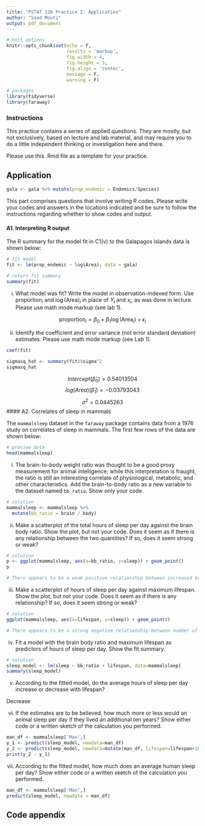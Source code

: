 ```yaml
---
title: "PSTAT 126 Practice 2: Application"
author: "Saad Mouti"
output: pdf_document
---
```


```r
# knit options
knitr::opts_chunk$set(echo = F,
                      results = 'markup',
                      fig.width = 4,
                      fig.height = 3,
                      fig.align = 'center',
                      message = F,
                      warning = F)

# packages
library(tidyverse)
library(faraway)
```

### Instructions

This practice contains a series of applied questions. They are mostly, but not exclusively, based on lecture and lab material, and may require you to do a little independent thinking or investigation here and there.

Please use this .Rmd file as a template for your practice.

\newpage
## Application

```r
gala <- gala %>% mutate(prop_endemic = Endemics/Species)
```

This part comprises questions that involve writing R codes. Please write your codes and answers in the locations indicated and be sure to follow the instructions regarding whether to show codes and output.

#### A1. Interpreting R output

The R summary for the model fit in C1(v) to the Galapagos islands data is shown below:
```r
# fit model
fit <- lm(prop_endemic ~ log(Area), data = gala)

# return fit summary
summary(fit)
```

i. What model was fit? Write the model in observation-indexed form. Use $\text{proportion}_i$ and $\log(\text{Area})_i$ in place of $Y_i$ and $x_i$, as was done in lecture. Please use math mode markup (see lab 1).

$$\text{proportion}_i = \beta_0 + \beta_1\log(\text{Area}_i) + \epsilon_i$$

ii. Identify the coefficient and error variance (not error standard deviation) estimates. Please use math mode markup (see Lab 1).

```r
coef(fit)

sigmasq_hat <- summary(fit)$sigma^2
sigmasq_hat


```
$$Intercept (\hat\beta_0) = 0.54013504$$
$$log(Area) (\hat\beta_1) = -0.03793043$$
$$\sigma^2 = 0.0445263$$
#### A2. Correlates of sleep in mammals

The `mammalsleep` dataset in the `faraway` package contains data from a 1976 study on correlates of sleep in mammals. The first few rows of the data are shown below:
```r
# preview data
head(mammalsleep)
```

i. The brain-to-body weight ratio was thought to be a good proxy measurement for animal intelligence; while this interpretation is fraught, the ratio is still an interesting correlate of physiological, metabolic, and other characteristics. Add the brain-to-body ratio as a new variable to the dataset named `bb_ratio`. Show only your code.

```r
# solution
mammalsleep <- mammalsleep %>%
  mutate(bb_ratio = brain / body)
```

ii. Make a scatterplot of the total hours of sleep per day against the brain body ratio. Show the plot, but not your code. Does it seem as if there is any relationship between the two quantities? If so, does it seem strong or weak?

```r
# solution
p <- ggplot(mammalsleep, aes(x=bb_ratio, y=sleep)) + geom_point()
p

# There appears to be a weak positive relationship between increased brain-body ration and more hours of sleep.
```


iii. Make a scatterplot of hours of sleep per day against maximum lifespan. Show the plot, but not your code. Does it seem as if there is any relationship? If so, does it seem strong or weak?

```r
# solution
ggplot(mammalsleep, aes(x=lifespan, y=sleep)) + geom_point()

# There appears to be a strong negative relationship between number of hours of sleep and maximum lifespan.
```

iv. Fit a model with the brain body ratio and maximum lifespan as predictors of hours of sleep per day. Show the fit summary.

```r
# solution
sleep_model <- lm(sleep ~ bb_ratio + lifespan, data=mammalsleep)
summary(sleep_model)
```

v. According to the fitted model, do the average hours of sleep per day increase or decrease with lifespan? 

Decrease

vi. If the estimates are to be believed, how much more or less would an animal sleep per day if they lived an additional ten years? Show either code or a written sketch of the calculation you performed.

```r
man_df <- mammalsleep['Man',]
y_1 <- predict(sleep_model, newdata=man_df)
y_2 <- predict(sleep_model, newdata=mutate(man_df, lifespan=lifespan+10))
print(y_2 - y_1)
```


vii. According to the fitted model, how much does an average human sleep per day? Show either code or a written sketch of the calculation you performed.

```r
man_df <- mammalsleep['Man',]
predict(sleep_model, newdata = man_df)
```




\newpage
## Code appendix

```r
```